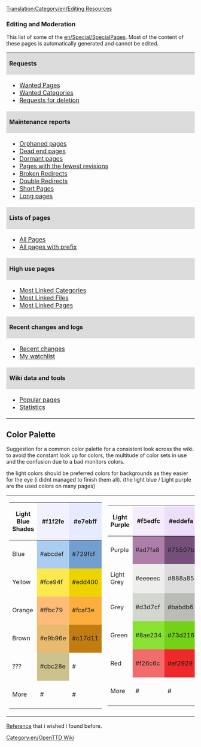 [[Translation:Category/en/Editing Resources]]
<!-- temporary gathering data here until i'll find a better place for it --~~~~ -->

===Editing and Moderation===

This list of some of the [[en/Special/SpecialPages]]. Most of the content of these pages is automatically generated and cannot be edited. 

{| width="100%"
|colspan=2 style="background:#DCDCDC;"|'''Requests'''
|-
| width="35%" |
* [[en/Special/WantedPages|Wanted Pages]]
* [[en/Special/Wantedcategories|Wanted Categories]]
* [[:Category:en/Requests for deletion|Requests for deletion]]
|
* [[:Category:en/Articles to be expanded|Articles to be expanded]]
* [[:Category:en/Articles to be updated|Articles to be updated]]
* [[:Category:en/Articles to be merged|Articles to be merged]]
|-
|colspan=2 style="background:#DCDCDC;"|'''Maintenance reports'''
|-
| 
* [[en/Special/Lonelypages|Orphaned pages]]
* [[en/Special/Deadendpages|Dead end pages]]
* [[en/Special/Ancientpages|Dormant pages]]
* [[en/Special/Fewestrevisions|Pages with the fewest revisions]]
* [[en/Special/BrokenRedirects|Broken Redirects]]
* [[en/Special/DoubleRedirects|Double Redirects]]
* [[en/Special/ShortPages|Short Pages]]
* [[en/Special/LongPages|Long pages]]
| style="vertical-align:top;"|
* [[en/Special/Uncategorizedcategories|Uncategorized categories]]
* [[en/Special/Uncategorizedpages|Uncategorized pages]]
* [[en/Special/Uncategorizedimages|Uncategorized images]]
* [[en/Special/Unusedimages|Unused images]]
* [[en/Special/Unusedcategories|Unused categories]]
* [[en/Special/Unusedtemplates|Unused templates]]
|-
|colspan=2 style="background:#DCDCDC;"|'''Lists of pages'''
|-
|
* [[en/Special/AllPages|All Pages]]
* [[en/Special/PrefixIndex|All pages with prefix]]
|
* [[en/Special/Categories|Categories]]
* [[en/Special/Listredirects|List of all redirects]]
|-
|colspan=2 style="background:#DCDCDC;"|'''High use pages'''
|-
|
* [[en/Special/MostLinkedCategories|Most Linked Categories]]
* [[en/Special/Mostimages|Most Linked Files]]
* [[en/Special/Mostlinked|Most Linked Pages]]
|
* [[en/Special/MostLinkedTemplates|Most Linked Templates]]
* [[en/Special/MostCategories|Pages with the most categories]]
* [[en/Special/MostRevisions|Pages with the most revisions]]
|-
|colspan=2 style="background:#DCDCDC;"|'''Recent changes and logs'''
|-
|
* [[en/Special/RecentChanges|Recent changes]]
* [[en/Special/Watchlist|My watchlist]]
|
* [[en/Special/Newpages|New pages]]
* [[en/Special/Newimages|New images]]
|-
|colspan=2 style="background:#DCDCDC;"|'''Wiki data and tools'''
|-
|
* [[en/Special/Popularpages|Popular pages]]
* [[en/Special/Statistics|Statistics]]
|
* [[en/Special/Version|Version]]
|}


== Color Palette ==
Suggestion for a common color palette for a consistent look across the wiki.<br />
to avoid the constant look up for colors, the multitude of color sets in use and the confusion due to a bad monitors colors.

the light colors should be preferred colors for backgrounds as they easier for the eye (i didnt managed to finish them all).
(the light blue / Light purple are the used colors on many pages)


{|style="width:100%;"
|style="width:30%;"|
{|
!style="width:100px;"| Light Blue Shades
|style="background:#f1f2fe; height:75px; width:75px; -moz-border-radius:1em;"|#f1f2fe
|style="background:#e7ebff; height:75px; width:75px; -moz-border-radius:1em;"|#e7ebff
|-
! Blue
|style="background:#abcdef; height:75px; width:75px; -moz-border-radius:1em;"|#abcdef
|style="background:#729fcf; height:75px; width:75px; -moz-border-radius:1em;"|#729fcf
|-
! Yellow
|style="background:#fce94f; height:75px; width:75px; -moz-border-radius:1em;"|#fce94f
|style="background:#edd400; height:75px; width:75px; -moz-border-radius:1em;"|#edd400
|-
! Orange
|style="background:#ffbc79; height:75px; width:75px; -moz-border-radius:1em;"|#ffbc79
|style="background:#fcaf3e; height:75px; width:75px; -moz-border-radius:1em;"|#fcaf3e
|-
! Brown
|style="background:#e9b96e; height:75px; width:75px; -moz-border-radius:1em;"|#e9b96e
|style="background:#c17d11; height:75px; width:75px; -moz-border-radius:1em;"|#c17d11
|-
! ???
|style="background:#cbc28e; height:75px; width:75px; -moz-border-radius:1em;"|#cbc28e
|style=" height:75px; width:75px; -moz-border-radius:1em;"|#
|-
! More
|style=" height:75px; width:75px; -moz-border-radius:1em;"|#
|style=" height:75px; width:75px; -moz-border-radius:1em;"|#
|}
|
{|
!style="width:100px;"| Light Purple
|style="background:#f5edfc; height:75px; width:75px; -moz-border-radius:1em;"|#f5edfc
|style="background:#eddefa; height:75px; width:75px; -moz-border-radius:1em;"|#eddefa
|-
! Purple
|style="background:#ad7fa8; height:75px; width:75px; -moz-border-radius:1em;"|#ad7fa8
|style="background:#75507b; height:75px; width:75px; -moz-border-radius:1em;"|#75507b
|-
! Light Grey
|style="background:#eeeeec; height:75px; width:75px; -moz-border-radius:1em;"|#eeeeec
|style="background:#dcdcdc; height:75px; width:75px; -moz-border-radius:1em;"|#888a85
|-
! Grey
|style="background:#d3d7cf; height:75px; width:75px; -moz-border-radius:1em;"|#d3d7cf
|style="background:#babdb6; height:75px; width:75px; -moz-border-radius:1em;"|#babdb6
|-
! Green
|style="background:#8ae234; height:75px; width:75px; -moz-border-radius:1em;"|#8ae234
|style="background:#73d216; height:75px; width:75px; -moz-border-radius:1em;"|#73d216
|-
! Red
|style="background:#f26c6c; height:75px; width:75px; -moz-border-radius:1em;"|#f26c6c
|style="background:#ef2929; height:75px; width:75px; -moz-border-radius:1em;"|#ef2929
|-
! More
|style=" height:75px; width:75px; -moz-border-radius:1em;"|#
|style=" height:75px; width:75px; -moz-border-radius:1em;"|#
|}
|}


[http://help.wikia.com/wiki/Help:Color#X11_color_names Reference] that i wished i found before.



[[Category:en/OpenTTD Wiki]]